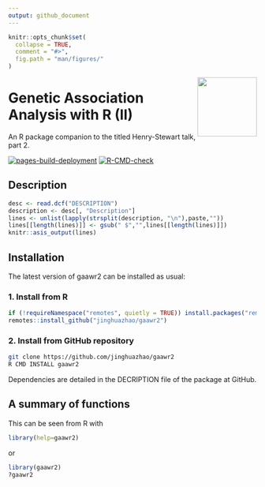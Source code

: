 ```yaml
---
output: github_document
---
```


```r
knitr::opts_chunk$set(
  collapse = TRUE,
  comment = "#>",
  fig.path = "man/figures/"
)
```

<img src="man/figures/logo.png" align="right" alt="" width="120" />

# Genetic Association Analysis with R (II)

An R package companion to the titled Henry-Stewart talk, part 2.

<!-- badges: start -->
[![pages-build-deployment](https://github.com/jinghuazhao/gaawr2/actions/workflows/pages/pages-build-deployment/badge.svg)](https://github.com/jinghuazhao/gaawr2/actions/workflows/pages/pages-build-deployment)
[![R-CMD-check](https://github.com/jinghuazhao/gaawr2/actions/workflows/R-CMD-check.yaml/badge.svg)](https://github.com/jinghuazhao/gaawr2/actions/workflows/R-CMD-check.yaml)
<!-- badges: end -->

## Description

```r
desc <- read.dcf("DESCRIPTION")
description <- desc[, "Description"]
lines <- unlist(lapply(strsplit(description, "\n"),paste,""))
lines[[length(lines)]] <- gsub(" $","",lines[[length(lines)]])
knitr::asis_output(lines)
```

## Installation

The latest version of gaawr2 can be installed as usual:

### 1. Install from R

```r
if (!requireNamespace("remotes", quietly = TRUE)) install.packages("remotes")
remotes::install_github("jinghuazhao/gaawr2")
```

### 2. Install from GitHub repository

```bash
git clone https://github.com/jinghuazhao/gaawr2
R CMD INSTALL gaawr2
```

Dependencies are detailed in the DECRIPTION file of the package at GitHub.

## A summary of functions

This can be seen from R with

```r
library(help=gaawr2)
```

or

```r
library(gaawr2)
?gaawr2
```
